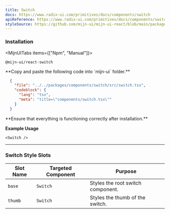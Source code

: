 ```yaml
---
title: Switch
docs: https://www.radix-ui.com/primitives/docs/components/switch
apiReference: https://www.radix-ui.com/primitives/docs/components/switch#api-reference
styleSource: https://github.com/mijn-ui/mijn-ui-react/blob/main/packages/theme/src/components/switch.ts
---
```



<ComponentPreview>
  <Switch />
</ComponentPreview>

### Installation

<MijnUITabs items={["Npm", "Manual"]}>
  <MijnUITabsContent value="Npm">
  ```package-install
  @mijn-ui/react-switch
  ```
  </MijnUITabsContent>
  <MijnUITabsContent value="Manual">
  <Steps>
  <Step>
  **Copy and paste the following code into `mijn-ui` folder.**

 
  ```json doc-gen:file
    {
      "file": "../../packages/components/switch/src/switch.tsx",
      "codeblock": {
        "lang": "tsx",
        "meta": "title=\"components/switch.tsx\""
      }
    }
  ```
  </Step>
  
  <Step>
  **Ensure that everything is functioning correctly after installation.**
  </Step>
</Steps>
</MijnUITabsContent>
</MijnUITabs>

**Example Usage**

```tsx
<Switch />
```

---

### Switch Style Slots

| **Slot Name**    | **Targeted Component** | **Purpose**                                      |
|-------------------|------------------------|-------------------------------------------------|
| `base`           | `Switch`              | Styles the root switch component.               |
| `thumb`          | `Switch`              | Styles the thumb of the switch.                 |
